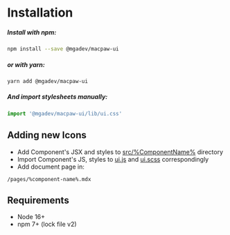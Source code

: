 # Installation
##### Install with npm:
```bash
npm install --save @mgadev/macpaw-ui
```

##### or with yarn:
```bash
yarn add @mgadev/macpaw-ui
```

##### And import stylesheets manually:
```js
import '@mgadev/macpaw-ui/lib/ui.css'
```

## Adding new Icons
- Add Component's JSX and styles to [src/%ComponentName%](https://github.com/MacPaw/macpaw-ui/tree/master/src) directory
- Import Component's JS, styles to [ui.js](https://github.com/MacPaw/macpaw-ui/blob/master/src/ui.js) and [ui.scss](https://github.com/MacPaw/macpaw-ui/blob/master/src/ui.scss) correspondingly
- Add document page in:
```
/pages/%component-name%.mdx
```

## Requirements
- Node 16+
- npm 7+ (lock file v2)

